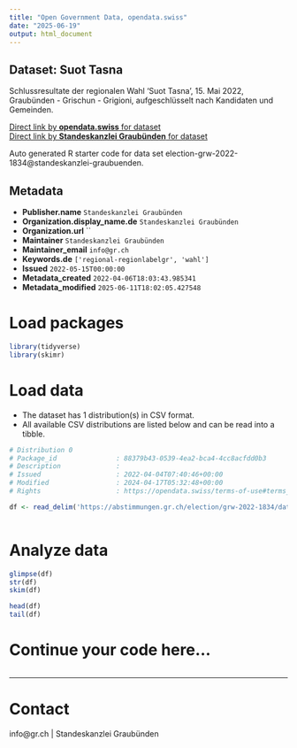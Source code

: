 ```yaml
---
title: "Open Government Data, opendata.swiss"
date: "2025-06-19"
output: html_document
---
```


## Dataset: Suot Tasna

Schlussresultate der regionalen Wahl 'Suot Tasna', 15. Mai 2022, Graubünden - Grischun - Grigioni, aufgeschlüsselt nach Kandidaten und Gemeinden.

[Direct link by **opendata.swiss** for dataset](https://opendata.swiss/de/dataset/suot-tasna)<br>
[Direct link by **Standeskanzlei Graubünden** for dataset](https://abstimmungen.gr.ch/election/grw-2022-1834/data)

Auto generated R starter code for data set election-grw-2022-1834@standeskanzlei-graubuenden.

## Metadata

- **Publisher.name** `Standeskanzlei Graubünden`
- **Organization.display_name.de** `Standeskanzlei Graubünden`
- **Organization.url** ``
- **Maintainer** `Standeskanzlei Graubünden`
- **Maintainer_email** `info@gr.ch`
- **Keywords.de** `['regional-regionlabelgr', 'wahl']`
- **Issued** `2022-05-15T00:00:00`
- **Metadata_created** `2022-04-06T18:03:43.985341`
- **Metadata_modified** `2025-06-11T18:02:05.427548`


# Load packages

```r

library(tidyverse)
library(skimr)

```

# Load data

-   The dataset has 1 distribution(s) in CSV format.
-   All available CSV distributions are listed below and can be read into a tibble.

```r

# Distribution 0
# Package_id               : 88379b43-0539-4ea2-bca4-4cc8acfdd0b3
# Description              : 
# Issued                   : 2022-04-04T07:40:46+00:00
# Modified                 : 2024-04-17T05:32:48+00:00
# Rights                   : https://opendata.swiss/terms-of-use#terms_by

df <- read_delim('https://abstimmungen.gr.ch/election/grw-2022-1834/data-csv')



```

# Analyze data

```r

glimpse(df)
str(df)
skim(df)

head(df)
tail(df)

```

# Continue your code here...

```r

```

------------------------------------------------------------------------

# Contact

info@gr.ch | Standeskanzlei Graubünden
